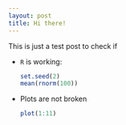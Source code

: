 ```yaml
---
layout: post
title: Hi there!
---
```


This is just a test post to check if

* `R` is working:
  ```r
  set.seed(2)
  mean(rnorm(100))
  ```
* Plots are not broken
  ```r
  plot(1:11)
  ```
